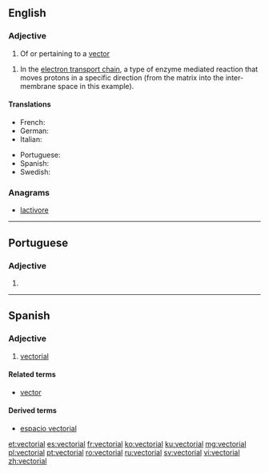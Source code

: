 ==English==

===Adjective===
{{en-adj}}

# {{context|mathematics|lang=en}} Of or pertaining to a [[vector]]

# {{context|biochemistry|lang=en}} In the [[electron transport chain]], a type of enzyme mediated reaction that moves protons in a specific direction (from the matrix into the inter-membrane space in this example).

====Translations====
{{trans-top|of or pertaining to a vector}}
* French: {{t+|fr|vectoriel}}
* German: {{t|de|vektoriell}}
* Italian: {{t+|it|vettoriale}}
{{trans-mid}}
* Portuguese: {{t+|pt|vectorial}}
* Spanish: {{t+|es|vectorial}}
* Swedish: {{t|sv|vektoriell}}
{{trans-bottom}}

===Anagrams===
* [[lactivore#English|lactivore]]

----

==Portuguese==

===Adjective===
{{pt-adj|vectoria|l}}

# {{superseded spelling of|vetorial|lang=pt}}

----

==Spanish==

===Adjective===
{{es-adj|pl=vectoriales}}

# {{context|mathematics|lang=es}} [[#English|vectorial]]

====Related terms====
* [[vector]]

====Derived terms====
* [[espacio vectorial]]

[[et:vectorial]]
[[es:vectorial]]
[[fr:vectorial]]
[[ko:vectorial]]
[[ku:vectorial]]
[[mg:vectorial]]
[[pl:vectorial]]
[[pt:vectorial]]
[[ro:vectorial]]
[[ru:vectorial]]
[[sv:vectorial]]
[[vi:vectorial]]
[[zh:vectorial]]